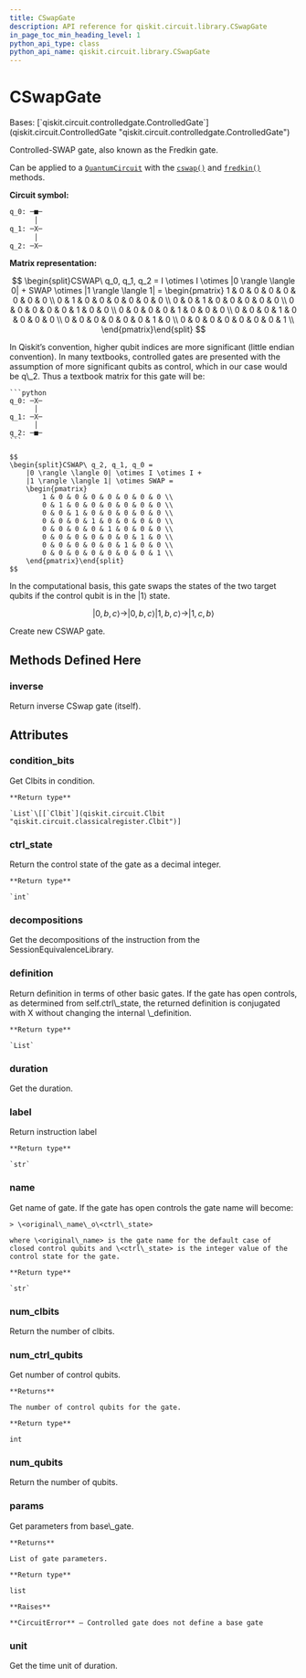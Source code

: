 ```yaml
---
title: CSwapGate
description: API reference for qiskit.circuit.library.CSwapGate
in_page_toc_min_heading_level: 1
python_api_type: class
python_api_name: qiskit.circuit.library.CSwapGate
---
```


# CSwapGate

<Class id="qiskit.circuit.library.CSwapGate" github="https://github.com/qiskit/qiskit/tree/stable/0.21/qiskit/circuit/library/standard_gates/swap.py" signature="CSwapGate(label=None, ctrl_state=None)">
  Bases: [`qiskit.circuit.controlledgate.ControlledGate`](qiskit.circuit.ControlledGate "qiskit.circuit.controlledgate.ControlledGate")

  Controlled-SWAP gate, also known as the Fredkin gate.

  Can be applied to a [`QuantumCircuit`](qiskit.circuit.QuantumCircuit "qiskit.circuit.QuantumCircuit") with the [`cswap()`](qiskit.circuit.QuantumCircuit#cswap "qiskit.circuit.QuantumCircuit.cswap") and [`fredkin()`](qiskit.circuit.QuantumCircuit#fredkin "qiskit.circuit.QuantumCircuit.fredkin") methods.

  **Circuit symbol:**

  ```python
  q_0: ─■─
        │
  q_1: ─X─
        │
  q_2: ─X─
  ```

  **Matrix representation:**

  $$
  \begin{split}CSWAP\ q_0, q_1, q_2 =
      I \otimes I \otimes |0 \rangle \langle 0| +
      SWAP \otimes |1 \rangle \langle 1| =
      \begin{pmatrix}
          1 & 0 & 0 & 0 & 0 & 0 & 0 & 0 \\
          0 & 1 & 0 & 0 & 0 & 0 & 0 & 0 \\
          0 & 0 & 1 & 0 & 0 & 0 & 0 & 0 \\
          0 & 0 & 0 & 0 & 0 & 1 & 0 & 0 \\
          0 & 0 & 0 & 0 & 1 & 0 & 0 & 0 \\
          0 & 0 & 0 & 1 & 0 & 0 & 0 & 0 \\
          0 & 0 & 0 & 0 & 0 & 0 & 1 & 0 \\
          0 & 0 & 0 & 0 & 0 & 0 & 0 & 1 \\
      \end{pmatrix}\end{split}
  $$

  <Admonition title="Note" type="note">
    In Qiskit’s convention, higher qubit indices are more significant (little endian convention). In many textbooks, controlled gates are presented with the assumption of more significant qubits as control, which in our case would be q\_2. Thus a textbook matrix for this gate will be:

    ```python
    q_0: ─X─
          │
    q_1: ─X─
          │
    q_2: ─■─
    ```

    $$
    \begin{split}CSWAP\ q_2, q_1, q_0 =
        |0 \rangle \langle 0| \otimes I \otimes I +
        |1 \rangle \langle 1| \otimes SWAP =
        \begin{pmatrix}
            1 & 0 & 0 & 0 & 0 & 0 & 0 & 0 \\
            0 & 1 & 0 & 0 & 0 & 0 & 0 & 0 \\
            0 & 0 & 1 & 0 & 0 & 0 & 0 & 0 \\
            0 & 0 & 0 & 1 & 0 & 0 & 0 & 0 \\
            0 & 0 & 0 & 0 & 1 & 0 & 0 & 0 \\
            0 & 0 & 0 & 0 & 0 & 0 & 1 & 0 \\
            0 & 0 & 0 & 0 & 0 & 1 & 0 & 0 \\
            0 & 0 & 0 & 0 & 0 & 0 & 0 & 1 \\
        \end{pmatrix}\end{split}
    $$
  </Admonition>

  In the computational basis, this gate swaps the states of the two target qubits if the control qubit is in the $|1\rangle$ state.

  $$
  |0, b, c\rangle \rightarrow |0, b, c\rangle
  |1, b, c\rangle \rightarrow |1, c, b\rangle
  $$

  Create new CSWAP gate.

  ## Methods Defined Here

  ### inverse

  <Function id="qiskit.circuit.library.CSwapGate.inverse" signature="CSwapGate.inverse()">
    Return inverse CSwap gate (itself).
  </Function>

  ## Attributes

  ### condition\_bits

  <Attribute id="qiskit.circuit.library.CSwapGate.condition_bits" name="condition_bits">
    Get Clbits in condition.

    **Return type**

    `List`\[[`Clbit`](qiskit.circuit.Clbit "qiskit.circuit.classicalregister.Clbit")]
  </Attribute>

  ### ctrl\_state

  <Attribute id="qiskit.circuit.library.CSwapGate.ctrl_state" name="ctrl_state">
    Return the control state of the gate as a decimal integer.

    **Return type**

    `int`
  </Attribute>

  ### decompositions

  <Attribute id="qiskit.circuit.library.CSwapGate.decompositions" name="decompositions">
    Get the decompositions of the instruction from the SessionEquivalenceLibrary.
  </Attribute>

  ### definition

  <Attribute id="qiskit.circuit.library.CSwapGate.definition" name="definition">
    Return definition in terms of other basic gates. If the gate has open controls, as determined from self.ctrl\_state, the returned definition is conjugated with X without changing the internal \_definition.

    **Return type**

    `List`
  </Attribute>

  ### duration

  <Attribute id="qiskit.circuit.library.CSwapGate.duration" name="duration">
    Get the duration.
  </Attribute>

  ### label

  <Attribute id="qiskit.circuit.library.CSwapGate.label" name="label">
    Return instruction label

    **Return type**

    `str`
  </Attribute>

  ### name

  <Attribute id="qiskit.circuit.library.CSwapGate.name" name="name">
    Get name of gate. If the gate has open controls the gate name will become:

    > \<original\_name\_o\<ctrl\_state>

    where \<original\_name> is the gate name for the default case of closed control qubits and \<ctrl\_state> is the integer value of the control state for the gate.

    **Return type**

    `str`
  </Attribute>

  ### num\_clbits

  <Attribute id="qiskit.circuit.library.CSwapGate.num_clbits" name="num_clbits">
    Return the number of clbits.
  </Attribute>

  ### num\_ctrl\_qubits

  <Attribute id="qiskit.circuit.library.CSwapGate.num_ctrl_qubits" name="num_ctrl_qubits">
    Get number of control qubits.

    **Returns**

    The number of control qubits for the gate.

    **Return type**

    int
  </Attribute>

  ### num\_qubits

  <Attribute id="qiskit.circuit.library.CSwapGate.num_qubits" name="num_qubits">
    Return the number of qubits.
  </Attribute>

  ### params

  <Attribute id="qiskit.circuit.library.CSwapGate.params" name="params">
    Get parameters from base\_gate.

    **Returns**

    List of gate parameters.

    **Return type**

    list

    **Raises**

    **CircuitError** – Controlled gate does not define a base gate
  </Attribute>

  ### unit

  <Attribute id="qiskit.circuit.library.CSwapGate.unit" name="unit">
    Get the time unit of duration.
  </Attribute>
</Class>

